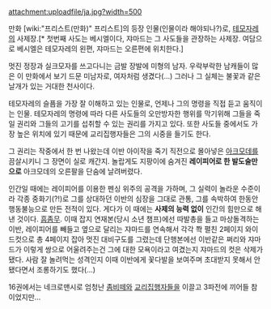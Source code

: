 attachment:uploadfile/ja.jpg?width=500

만화 [wiki:"프리스트(만화)" 프리스트]의 등장 인물(인물이라 해야되나?)로, [[테모자레]]의 사제장.[* 첫번째 사도는 베시엘이다, 쟈마드는 그 사도들을 관장하는 사제장. 여담으로 베시엘은 테모자레의 왼편, 쟈마드는 오른편에 위치한다.]

멋진 정장과 실크모자를 쓰고다니는 금발 장발에 미형의 남자. 우락부락한 남캐들이 많은 이 만화에서 보기 드문 미남자로, 여자처럼 생겼다(...) 그러나 그 실체는 불꽃과 같은 날개가 있는 거대한 천사이다. 

테모자레의 슬픔을 가장 잘 이해하고 있는 인물로, 언제나 그의 명령을 직접 듣고 움직이는 인물. 테모자레의 명령에 따라 다른 사도들의 오만방자한 행위를 막기위해 그들을 죽일 권리와 그들의 고기를 섭취할 수 있는 권리를 가지고 있다. 또한 사도들 중에서도 가장 높은 위치에 있기 때문에 교리집행자들은 그의 시중을 들기도 한다.

그 권리는 작중에서 한 번 나왔는데 이반 아이작을 죽기 직전으로 몰아넣은 [[아크모데]]를 끔살시키니 그 장면이 실로 캐간지. 놀랍게도 지팡이에 숨겨진 '''레이피어로 한 발도술만으로''' 아크모데의 오른팔을 단숨에 날려버렸다.

인간일 때에는 레이피어를 이용한 펜싱 위주의 공격을 가하며, 그 실력이 놀라운 수준이라 각종 중화기(?!)로 그를 상대하던 이반의 심장을 그대로 관통, 그를 속박하여 한동안 행동불능으로 만든 전적이 있다. 게다가 이 때에는 '''사제의 능력 없이''' 인간의 힘만으로 해 낸 것이다. [[흠좀무]].
이때 잡지 연재본(당시 소년 챔프)에선 따발총을 들고 마상돌격하는 이반, 레이피어를 빼들고 옆으로 달리는 쟈마드를 연속해서 각각 쫙 펼친 2페이지 와이드컷으로 총 4페이지 잡아 멋진 대비구도를 그렸는데 단행본에선 이반같은 쩌리와 쟈마드가 이렇게 쌍으로 어울려주는건 그에 대한 모욕이라고 여겼는지 쟈마드의 컷은 삭제가 됐다.
사람 잘 놀려먹는 성격인지 이때 이반에게 꽃다발을 보여주며 초대받지 못해서 안됐다면서 조롱하기도 했다(...)

16권에서는 네크로맨시로 엄청난 [[좀비]]떼와 [[교리집행자]]들을 이끌고 3파전에 끼어들 참이었지만...
